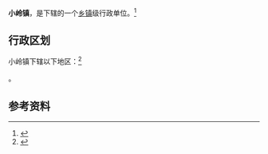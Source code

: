 {{中国乡级行政区|61/10/26/104/000}}

'''小岭镇'''，是{{PRC admin/fullname|61/10/26/104/000|3}}下辖的一个[[乡镇|乡镇]]级行政单位。<ref>{{PRC admin/ref sgc|{{PRC admin/parent|61/10/26/104/000}}}}</ref>

== 行政区划 ==

小岭镇下辖以下地区：<ref>{{PRC admin/ref sgc|61/10/26/104/000}}</ref>

{{PRC admin/children|61/10/26/104/000}}。

== 参考资料 ==

{{reflist}}

{{行政区划小作品}}
{{PRC admin/navcat|61/10/26/104/000}}